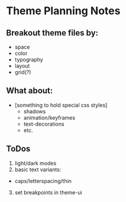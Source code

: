 # Theme Planning Notes

## Breakout theme files by:

- space
- color
- typography
- layout
- grid(?)

## What about:

- [something to hold special css styles]
  - shadows
  - animation/keyframes
  - text-decorations
  - etc.

## ToDos

1. light/dark modes
2. basic text variants:

- caps/letterspacing/thin

3. set breakpoints in theme-ui
